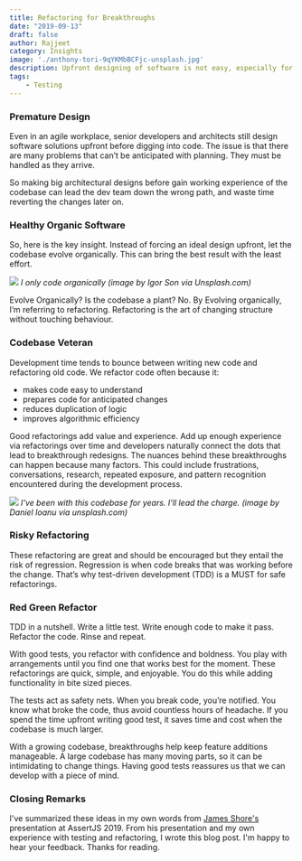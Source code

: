 ```yaml
---
title: Refactoring for Breakthroughs 
date: "2019-09-13"
draft: false
author: Rajjeet
category: Insights
image: './anthony-tori-9qYKMbBCFjc-unsplash.jpg'
description: Upfront designing of software is not easy, especially for large unpredictable projects. See the role of that refactoring and testing play in developing complex software that matures over time.    
tags:
    - Testing
---
```

### Premature Design
Even in an agile workplace, senior developers and architects still design software solutions upfront before digging into code. The issue is that there are many problems that can’t be anticipated with planning. They must be handled as they arrive. 

So making big architectural designs before gain working experience of the codebase can lead the dev team down the wrong path, and waste time reverting the changes later on.

### Healthy Organic Software
So, here is the key insight. Instead of forcing an ideal design upfront, let the codebase evolve organically. This can bring the best result with the least effort.

![](igor-son-FV_PxCqgtwc-unsplash.jpg)
_I only code organically (image by Igor Son via Unsplash.com)_

Evolve Organically? Is the codebase a plant? No. By Evolving organically, I’m referring to refactoring.  Refactoring is the art of changing structure without touching behaviour. 

### Codebase Veteran
Development time tends to bounce between writing new code and refactoring old code. We refactor code often because it:
* makes code easy to understand 
* prepares code for anticipated changes
* reduces duplication of logic 
* improves algorithmic efficiency 

Good refactorings add value and experience. Add up enough experience via refactorings over time and developers naturally connect the dots that lead to breakthrough redesigns. The nuances behind these breakthroughs can happen because many factors. This could include frustrations, conversations, research, repeated exposure, and pattern recognition encountered during the development process. 

![](daniel-ioanu-jjGupGhhqDc-unsplash.jpg)
_I've been with this codebase for years. I'll lead the charge. (image by Daniel Ioanu via unsplash.com)_

### Risky Refactoring
These refactoring are great and should be encouraged but they entail the risk of regression. Regression is when code breaks that was working before the change. That’s why test-driven development (TDD) is a MUST for safe refactorings. 

### Red Green Refactor
TDD in a nutshell. Write a little test. Write enough code to make it pass. Refactor the code. Rinse and repeat. 

With good tests, you refactor with confidence and boldness. You play with arrangements until you find one that works best for the moment. These refactorings are quick, simple, and enjoyable. You do this while adding functionality in bite sized pieces.

The tests act as safety nets. When you break code, you’re notified. You know what broke the code, thus avoid countless hours of headache. If you spend the time upfront writing good test, it saves time and cost when the codebase is much larger. 

With a growing codebase, breakthroughs help keep feature additions manageable. A large codebase has many moving parts, so it can be intimidating to change things. Having good tests reassures us that we can develop with a piece of mind. 

### Closing Remarks
I've summarized these ideas in my own words from [James Shore's](https://www.jamesshore.com/) presentation at AssertJS 2019. From his presentation and my own experience with testing and refactoring, I wrote this blog post. I'm happy to hear your feedback. Thanks for reading.
